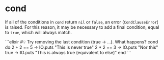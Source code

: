 
# cond

If all of the conditions in `cond` return `nil` or `false`, an error (`CondClauseError`) is raised. For this reason, it may be necessary to add a final condition, equal to `true`, which will always match.

<EditorCode>
```elixir
#💡 Try removing the last condition (true -> ...). What happens?
cond do
  2 + 2 == 5 ->
    IO.puts "This is never true"
  2 * 2 == 3 ->
   IO.puts "Nor this"
  true ->
    IO.puts "This is always true (equivalent to else)"
end
```
</EditorCode>
